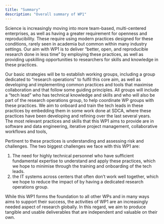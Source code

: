 ```yaml
---
title: "Summary"
description: "Overall summary of WP1"
---
```


Science is increasingly moving into more team-based, multi-centered
enterprises, as well as having a greater requirement for openness and
reproducibility. These require using modern practices designed for these
conditions, rarely seen in academia but common within many industry
settings. Our aim with WP1 is to deliver “better, open, and reproducible
research done in less time” by employing these practices, as well as
providing upskilling opportunities to researchers for skills and
knowledge in these practices.

Our basic strategies will be to establish working groups, including a
group dedicated to “research operations” to fulfil this core aim, as
well as developing and implementing common practices and tools that
maximise collaboration and that follow some guiding principles. All
groups will include a “tech lead” who has technical knowledge and skills
and who will also be part of the research operations group, to help
coordinate WP groups with these practices. We aim to onboard and train
the tech leads in these practices by embedding them in some work done at
SDCA, where these practices have been developing and refining over the
last several years. The most relevant practices and skills that this WP1
aims to provide are in software and data engineering, iterative project
management, collaborative workflows and tools,

Pertinent to these practices is understanding and assessing risk and
challenges. The two biggest challenges we face with this WP1 are:

1.  The need for highly technical personnel who have sufficient
    fundamental expertise to understand and apply these practices, which
    we hope to minimise through the training and onboarding of the tech
    leads.
2.  the IT systems across centers that often don’t work well together,
    which we hope to reduce the impact of by having a dedicated research
    operations group.

While this WP1 forms the foundation to all other WPs and in many ways
aims to support their success, the activities of WP1 are an increasingly
needed aspect of research globally. In this regard, we aim to produce
tangible and usable deliverables that are independent and valuable on
their own.
